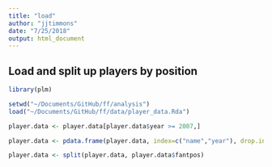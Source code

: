 ```yaml
---
title: "load"
author: "jjtimmons"
date: "7/25/2018"
output: html_document
---
```


## Load and split up players by position

```r
library(plm)

setwd("~/Documents/GitHub/ff/analysis")
load("~/Documents/GitHub/ff/data/player_data.Rda")

player.data <- player.data[player.data$year >= 2007,]

player.data <- pdata.frame(player.data, index=c("name","year"), drop.index=FALSE, row.names=TRUE)

player.data <- split(player.data, player.data$fantpos)

```

